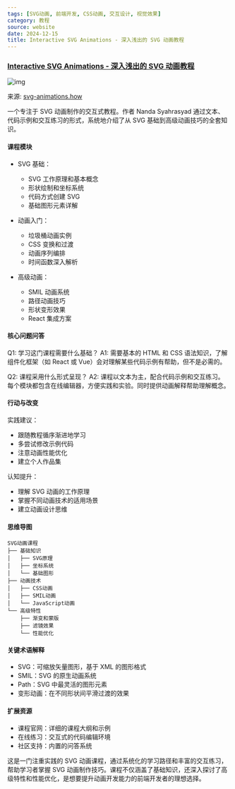 ```yaml
---
tags: [SVG动画, 前端开发, CSS动画, 交互设计, 视觉效果]
category: 教程
source: website
date: 2024-12-15
title: Interactive SVG Animations - 深入浅出的 SVG 动画教程
---
```


### [Interactive SVG Animations - 深入浅出的 SVG 动画教程](https://www.svg-animations.how/)

![img](https://img.mengpeng.tech/i/2024/12/14/675d040130e78.webp)

来源: [svg-animations.how](https://www.svg-animations.how/)

一个专注于 SVG 动画制作的交互式教程。作者 Nanda Syahrasyad 通过文本、代码示例和交互练习的形式，系统地介绍了从 SVG 基础到高级动画技巧的全套知识。

#### 课程模块
- SVG 基础：
  - SVG 工作原理和基本概念
  - 形状绘制和坐标系统
  - 代码方式创建 SVG
  - 基础图形元素详解

- 动画入门：
  - 垃圾桶动画实例
  - CSS 变换和过渡
  - 动画序列编排
  - 时间函数深入解析

- 高级动画：
  - SMIL 动画系统
  - 路径动画技巧
  - 形状变形效果
  - React 集成方案

#### 核心问题问答
Q1: 学习这门课程需要什么基础？
A1: 需要基本的 HTML 和 CSS 语法知识，了解组件化框架（如 React 或 Vue）会对理解某些代码示例有帮助，但不是必需的。

Q2: 课程采用什么形式呈现？
A2: 课程以文本为主，配合代码示例和交互练习。每个模块都包含在线编辑器，方便实践和实验。同时提供动画解释帮助理解概念。

#### 行动与改变
实践建议：
- 跟随教程循序渐进地学习
- 多尝试修改示例代码
- 注意动画性能优化
- 建立个人作品集

认知提升：
- 理解 SVG 动画的工作原理
- 掌握不同动画技术的适用场景
- 建立动画设计思维

#### 思维导图
```
SVG动画课程
├── 基础知识
│   ├── SVG原理
│   ├── 坐标系统
│   └── 基础图形
├── 动画技术
│   ├── CSS动画
│   ├── SMIL动画
│   └── JavaScript动画
└── 高级特性
    ├── 渐变和蒙版
    ├── 滤镜效果
    └── 性能优化
```

#### 关键术语解释
- SVG：可缩放矢量图形，基于 XML 的图形格式
- SMIL：SVG 的原生动画系统
- Path：SVG 中最灵活的图形元素
- 变形动画：在不同形状间平滑过渡的效果

#### 扩展资源
- 课程官网：详细的课程大纲和示例
- 在线练习：交互式的代码编辑环境
- 社区支持：内置的问答系统

这是一门注重实践的 SVG 动画课程，通过系统化的学习路径和丰富的交互练习，帮助学习者掌握 SVG 动画制作技巧。课程不仅涵盖了基础知识，还深入探讨了高级特性和性能优化，是想要提升动画开发能力的前端开发者的理想选择。 